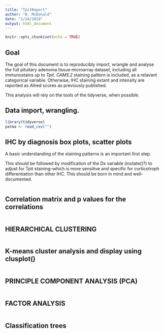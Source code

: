 ```yaml
---
title: "TpitReport"
author: "W. McDonald"
date: "2/24/2019"
output: html_document
---
```


```r
knitr::opts_chunk$set(echo = TRUE)
```

## Goal

The goal of this document is to reproducibly import, wrangle and analyse the full pituitary adenoma tissue microarray dataset, including all immunostains up to *Tpit*. *CAM5.2* staining pattern is included, as a relavant categorical variable. Otherwise, IHC staining extant and intensity are reported as Allred scores as previously published. 

This analysis will rely on the tools of the tidyverse, when possible. 

## Data import, wrangling.

```r
library(tidyverse)
patma <- read_csv("")


```

## IHC by diagnosis box plots, scatter plots

A basic understanding of the staining patterns is an important first step. 

This should be followed by modification of the Dx variable (mutate()?) to adjust for Tpit staining--which is more sensitive and specific for corticotroph differentiation than other IHC. This should be born in mind and well-documented. 

```r

```


## Correlation matrix and p values for the correlations

```r

```

## HIERARCHICAL CLUSTERING

```r

```

## K-means cluster analysis and display using clusplot()

```r

```

## PRINCIPLE COMPONENT ANALYSIS (PCA)
```r

```

## FACTOR ANALYSIS
```r

```

## Classification trees

```r

```


